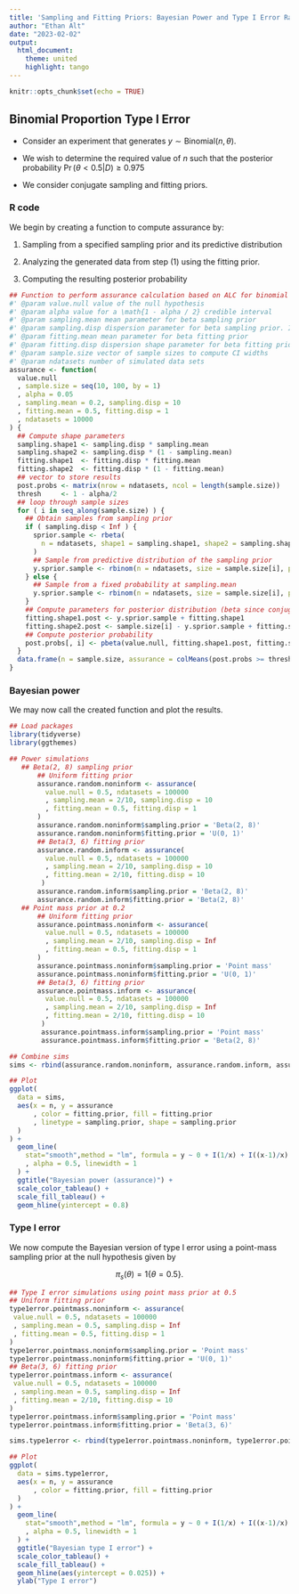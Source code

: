 ```yaml
---
title: 'Sampling and Fitting Priors: Bayesian Power and Type I Error Rate'
author: "Ethan Alt"
date: "2023-02-02"
output: 
  html_document:
    theme: united
    highlight: tango
---
```


```r
knitr::opts_chunk$set(echo = TRUE)
```

## Binomial Proportion Type I Error

* Consider an experiment that generates $y \sim \text{Binomial}\left(n, \theta\right)$. 

* We wish to determine the required value of $n$ such that the posterior probability $\Pr(\theta < 0.5 | D) \ge 0.975$

* We consider conjugate sampling and fitting priors.

### R code

We begin by creating a function to compute assurance by:

1. Sampling from a specified sampling prior and its predictive distribution

2. Analyzing the generated data from step (1) using the fitting prior.

3. Computing the resulting posterior probability

```r
## Function to perform assurance calculation based on ALC for binomial proportion
#' @param value.null value of the null hypothesis
#' @param alpha value for a \math{1 - alpha / 2} credible interval
#' @param sampling.mean mean parameter for beta sampling prior
#' @param sampling.disp dispersion parameter for beta sampling prior. If infinity, a point mass at sampling.mean
#' @param fitting.mean mean parameter for beta fitting prior
#' @param fitting.disp dispersion shape parameter for beta fitting prior
#' @param sample.size vector of sample sizes to compute CI widths
#' @param ndatasets number of simulated data sets
assurance <- function(
  value.null
  , sample.size = seq(10, 100, by = 1)
  , alpha = 0.05
  , sampling.mean = 0.2, sampling.disp = 10
  , fitting.mean = 0.5, fitting.disp = 1
  , ndatasets = 10000
) {
  ## Compute shape parameters
  sampling.shape1 <- sampling.disp * sampling.mean
  sampling.shape2 <- sampling.disp * (1 - sampling.mean)
  fitting.shape1  <- fitting.disp * fitting.mean
  fitting.shape2  <- fitting.disp * (1 - fitting.mean)
  ## vector to store results
  post.probs <- matrix(nrow = ndatasets, ncol = length(sample.size))
  thresh     <- 1 - alpha/2
  ## loop through sample sizes
  for ( i in seq_along(sample.size) ) {
    ## Obtain samples from sampling prior
    if ( sampling.disp < Inf ) {
      sprior.sample <- rbeta(
        n = ndatasets, shape1 = sampling.shape1, shape2 = sampling.shape2
      )
      ## Sample from predictive distribution of the sampling prior
      y.sprior.sample <- rbinom(n = ndatasets, size = sample.size[i], prob = sprior.sample)
    } else {
      ## Sample from a fixed probability at sampling.mean
      y.sprior.sample <- rbinom(n = ndatasets, size = sample.size[i], prob = sampling.mean)
    }
    ## Compute parameters for posterior distribution (beta since conjugate)
    fitting.shape1.post <- y.sprior.sample + fitting.shape1
    fitting.shape2.post <- sample.size[i] - y.sprior.sample + fitting.shape2
    ## Compute posterior probability
    post.probs[, i] <- pbeta(value.null, fitting.shape1.post, fitting.shape2.post, lower.tail = TRUE)
  }
  data.frame(n = sample.size, assurance = colMeans(post.probs >= thresh))
}
```


### Bayesian power

We may now call the created function and plot the results.

```r
## Load packages
library(tidyverse)
library(ggthemes)

## Power simulations
   ## Beta(2, 8) sampling prior
       ## Uniform fitting prior
       assurance.random.noninform <- assurance(
         value.null = 0.5, ndatasets = 100000
         , sampling.mean = 2/10, sampling.disp = 10
         , fitting.mean = 0.5, fitting.disp = 1
       )
       assurance.random.noninform$sampling.prior = 'Beta(2, 8)'
       assurance.random.noninform$fitting.prior = 'U(0, 1)'
       ## Beta(3, 6) fitting prior
       assurance.random.inform <- assurance(
         value.null = 0.5, ndatasets = 100000
         , sampling.mean = 2/10, sampling.disp = 10
         , fitting.mean = 2/10, fitting.disp = 10
        )
       assurance.random.inform$sampling.prior = 'Beta(2, 8)'
       assurance.random.inform$fitting.prior = 'Beta(2, 8)'
   ## Point mass prior at 0.2
       ## Uniform fitting prior
       assurance.pointmass.noninform <- assurance(
         value.null = 0.5, ndatasets = 100000
         , sampling.mean = 2/10, sampling.disp = Inf
         , fitting.mean = 0.5, fitting.disp = 1
       )
       assurance.pointmass.noninform$sampling.prior = 'Point mass'
       assurance.pointmass.noninform$fitting.prior = 'U(0, 1)'
       ## Beta(3, 6) fitting prior
       assurance.pointmass.inform <- assurance(
         value.null = 0.5, ndatasets = 100000
         , sampling.mean = 2/10, sampling.disp = Inf
         , fitting.mean = 2/10, fitting.disp = 10
        )
        assurance.pointmass.inform$sampling.prior = 'Point mass'
        assurance.pointmass.inform$fitting.prior = 'Beta(2, 8)'
```
```r
## Combine sims
sims <- rbind(assurance.random.noninform, assurance.random.inform, assurance.pointmass.noninform, assurance.pointmass.inform)

## Plot
ggplot(
  data = sims, 
  aes(x = n, y = assurance
      , color = fitting.prior, fill = fitting.prior
      , linetype = sampling.prior, shape = sampling.prior
  )
) + 
  geom_line(
    stat="smooth",method = "lm", formula = y ~ 0 + I(1/x) + I((x-1)/x)
    , alpha = 0.5, linewidth = 1
  ) +
  ggtitle("Bayesian power (assurance)") + 
  scale_color_tableau() + 
  scale_fill_tableau() + 
  geom_hline(yintercept = 0.8)
```


### Type I error

We now compute the Bayesian version of type I error using a point-mass 
sampling prior at the null hypothesis given by

$$
  \pi_s(\theta) = 1\{ \theta = 0.5 \}.
$$

```r
## Type I error simulations using point mass prior at 0.5
## Uniform fitting prior
type1error.pointmass.noninform <- assurance(
 value.null = 0.5, ndatasets = 100000
 , sampling.mean = 0.5, sampling.disp = Inf
 , fitting.mean = 0.5, fitting.disp = 1
)
type1error.pointmass.noninform$sampling.prior = 'Point mass'
type1error.pointmass.noninform$fitting.prior = 'U(0, 1)'
## Beta(3, 6) fitting prior
type1error.pointmass.inform <- assurance(
 value.null = 0.5, ndatasets = 100000
 , sampling.mean = 0.5, sampling.disp = Inf
 , fitting.mean = 2/10, fitting.disp = 10
)
type1error.pointmass.inform$sampling.prior = 'Point mass'
type1error.pointmass.inform$fitting.prior = 'Beta(3, 6)'
```

```r
sims.type1error <- rbind(type1error.pointmass.noninform, type1error.pointmass.inform)

## Plot
ggplot(
  data = sims.type1error, 
  aes(x = n, y = assurance
      , color = fitting.prior, fill = fitting.prior
  )
) + 
  geom_line(
    stat="smooth",method = "lm", formula = y ~ 0 + I(1/x) + I((x-1)/x)
    , alpha = 0.5, linewidth = 1
  ) +
  ggtitle("Bayesian type I error") + 
  scale_color_tableau() + 
  scale_fill_tableau() +
  geom_hline(aes(yintercept = 0.025)) +
  ylab("Type I error")

```

